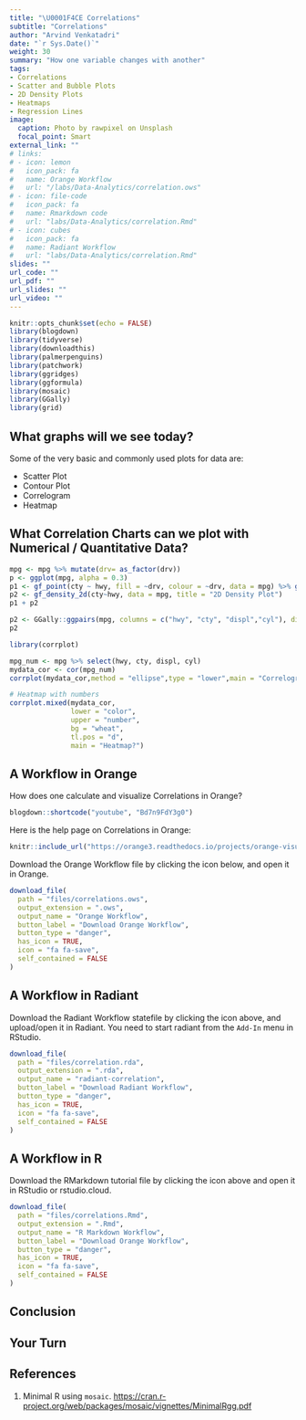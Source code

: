 ```yaml
---
title: "\U0001F4CE Correlations"
subtitle: "Correlations"
author: "Arvind Venkatadri"
date: "`r Sys.Date()`"
weight: 30
summary: "How one variable changes with another"
tags:
- Correlations  
- Scatter and Bubble Plots  
- 2D Density Plots  
- Heatmaps  
- Regression Lines  
image:
  caption: Photo by rawpixel on Unsplash
  focal_point: Smart
external_link: ""
# links:
# - icon: lemon
#   icon_pack: fa
#   name: Orange Workflow
#   url: "/labs/Data-Analytics/correlation.ows"
# - icon: file-code
#   icon_pack: fa
#   name: Rmarkdown code
#   url: "labs/Data-Analytics/correlation.Rmd"
# - icon: cubes
#   icon_pack: fa
#   name: Radiant Workflow
#   url: "labs/Data-Analytics/correlation.Rmd"
slides: ""
url_code: ""
url_pdf: ""
url_slides: ""
url_video: ""
---
```


```r
knitr::opts_chunk$set(echo = FALSE)
library(blogdown)
library(tidyverse)
library(downloadthis)
library(palmerpenguins)
library(patchwork)
library(ggridges)
library(ggformula)
library(mosaic)
library(GGally)
library(grid)

```

## What graphs will we see today?

Some of the very basic and commonly used plots for data are:

- Scatter Plot  
- Contour Plot  
- Correlogram  
- Heatmap  


## What Correlation Charts can we plot with Numerical  / Quantitative Data?

```r
mpg <- mpg %>% mutate(drv= as_factor(drv))
p <- ggplot(mpg, alpha = 0.3) 
p1 <- gf_point(cty ~ hwy, fill = ~drv, colour = ~drv, data = mpg) %>% gf_smooth(method = "lm", title = "Scatter Plot with Correlation/Regression/Trend Line")
p2 <- gf_density_2d(cty~hwy, data = mpg, title = "2D Density Plot")
p1 + p2

```

```r
p2 <- GGally::ggpairs(mpg, columns = c("hwy", "cty", "displ","cyl"), diag = list("densityDiag"), title = "Pairwise Correlations Plot")
p2

```

```r
library(corrplot)

mpg_num <- mpg %>% select(hwy, cty, displ, cyl)
mydata_cor <- cor(mpg_num)
corrplot(mydata_cor,method = "ellipse",type = "lower",main = "Correlogram")

# Heatmap with numbers
corrplot.mixed(mydata_cor, 
               lower = "color",
               upper = "number",
               bg = "wheat",
               tl.pos = "d",
               main = "Heatmap?")


```



## A Workflow in Orange

How does one calculate and visualize Correlations in Orange?

```r
blogdown::shortcode("youtube", "Bd7n9FdY3g0")
```

Here is the help page on Correlations in Orange:

```r
knitr::include_url("https://orange3.readthedocs.io/projects/orange-visual-programming/en/latest/widgets/data/correlations.html")

```

Download the Orange Workflow file by clicking the icon below, and open it in Orange.

```r
download_file(
  path = "files/correlations.ows",
  output_extension = ".ows",
  output_name = "Orange Workflow",
  button_label = "Download Orange Workflow",
  button_type = "danger",
  has_icon = TRUE,
  icon = "fa fa-save",
  self_contained = FALSE
)
```

## A Workflow in Radiant

Download the Radiant Workflow statefile by clicking the icon above, and upload/open it in Radiant. You need to start radiant from the `Add-In` menu in RStudio.

```r
download_file(
  path = "files/correlation.rda",
  output_extension = ".rda",
  output_name = "radiant-correlation",
  button_label = "Download Radiant Workflow",
  button_type = "danger",
  has_icon = TRUE,
  icon = "fa fa-save",
  self_contained = FALSE
)
```


## A Workflow in R

Download the RMarkdown tutorial file by clicking the icon above and open it in RStudio or rstudio.cloud.

```r
download_file(
  path = "files/correlations.Rmd",
  output_extension = ".Rmd",
  output_name = "R Markdown Workflow",
  button_label = "Download Orange Workflow",
  button_type = "danger",
  has_icon = TRUE,
  icon = "fa fa-save",
  self_contained = FALSE
)
```

## Conclusion


## Your Turn





## References

1. Minimal R using `mosaic`. <https://cran.r-project.org/web/packages/mosaic/vignettes/MinimalRgg.pdf>


